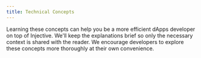 ```yaml
---
title: Technical Concepts
---
```


Learning these concepts can help you be a more efficient dApps developer on top of Injective. We'll keep the explanations brief so only the necessary context is shared with the reader. We encourage developers to explore these concepts more thoroughly at their own convenience.
